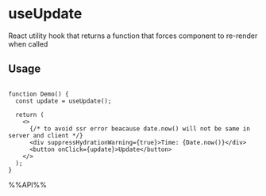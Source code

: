 # useUpdate

React utility hook that returns a function that forces component to re-render when called


## Usage

```tsx live

function Demo() {
  const update = useUpdate();

  return (
    <>
      {/* to avoid ssr error beacause date.now() will not be same in server and client */}
      <div suppressHydrationWarning={true}>Time: {Date.now()}</div>
      <button onClick={update}>Update</button>
    </>
  );
}

```

%%API%%
